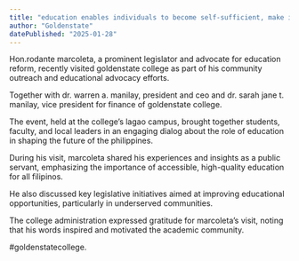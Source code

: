 ```yaml
---
title: "education enables individuals to become self-sufficient, make informed decisions, and contribute positively to society."
author: "Goldenstate"
datePublished: "2025-01-28"
---
```


Hon.rodante marcoleta, a prominent legislator and advocate for education reform, recently visited goldenstate college as part of his community outreach and educational advocacy efforts.

Together with dr. warren a. manilay, president and ceo and dr. sarah jane t. manilay, vice president for finance of goldenstate college.

The event, held at the college’s lagao campus, brought together students, faculty, and local leaders in an engaging dialog about the role of education in shaping the future of the philippines.

During his visit, marcoleta shared his experiences and insights as a public servant, emphasizing the importance of accessible, high-quality education for all filipinos.

He also discussed key legislative initiatives aimed at improving educational opportunities, particularly in underserved communities.

The college administration expressed gratitude for marcoleta’s visit, noting that his words inspired and motivated the academic community.

#goldenstatecollege.